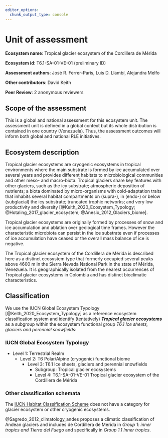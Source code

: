 ```yaml
---
editor_options: 
  chunk_output_type: console
---
```

# Unit of assessment

**Ecosystem name**: Tropical glacier ecosystem of the Cordillera de Mérida

**Ecosystem id**: T6.1-SA-01-VE-01 (preliminary ID)

**Assessment authors**: José R. Ferrer-Paris, Luis D. Llambí, Alejandra Melfo

**Other contributors**: David Keith

**Peer Review**: 2 anonymous reviewers

## Scope of the assessment

This is a global and national assessment for this ecosystem unit. The assessment unit is defined in a global context but its whole distribution is contained in one country (Venezuela). Thus, the assessment outcomes will inform both global and national RLE initiatives.

## Ecosystem description

Tropical glacier ecosystems are cryogenic ecosystems in tropical environments where the main substrate is formed by ice accumulated over several years and provides different habitats to microbiological communities and other meso- and macro-biota. Tropical glaciers share key features with other glaciers, such as the icy substrate; atmospheric deposition of nutrients; a biota dominated by micro-organisms with cold-adaptation traits that inhabits several habitat compartments on (supra-), in (endo-) or below (subglacial) the icy substrate; truncated trophic networks; and very low productivity and diversity [@Keith_2020_Ecosystem_Typology; @Hotaling_2017_glacier_ecosystem; @Anesio_2012_Glaciers_biome]. 


Tropical glacier ecosystems are originally formed by processes of snow and ice accumulation and ablation over geological time frames. However the characteristic microbiota can persist in the ice substrate even if processes of ice accumulation have ceased or the overall mass balance of ice is negative.

The Tropical glacier ecosystem of the Cordillera de Mérida is described here as a distinct ecosystem type that formerly occupied several peaks above 4600 m in the Sierra Nevada National Park in the state of Mérida, Venezuela. It is geographically isolated from the nearest occurrences of Tropical glacier ecosystems in Colombia and has distinct bioclimatic characteristics.

## Classification

We use the IUCN Global Ecosystem Typology [@Keith_2020_Ecosystem_Typology] as a reference ecosystem classification system and identify (tentatively) ***Tropical glacier ecosystems*** as a subgroup within the ecosystem functional group _T6.1 Ice sheets, glaciers and perennial snowfields_:

### IUCN Global Ecosystem Typology

- Level 1: Terrestrial Realm
  - Level 2: T6 Polar/Alpine (cryogenic) functional biome
    - Level 3: T6.1 Ice sheets, glaciers and perennial snowfields
      - Subgroup: Tropical glacier ecosystems
      - Level 4: T6.1-SA-01-VE-01 Tropical glacier ecosystem of the Cordillera de Mérida


### Other classification schemata

The [IUCN Habitat Classification Scheme](https://www.iucnredlist.org/resources/habitat-classification-scheme) does not have a category for glacier ecosystem or other cryogenic ecosystems.

@Sagredo_2012_climatology_andes proposes a climatic classification of Andean glaciers and includes de Cordillera de Merida in *Group 1: inner tropics and Tierra del Fuego* and specifically in *Group 1.1 Inner tropics*.
